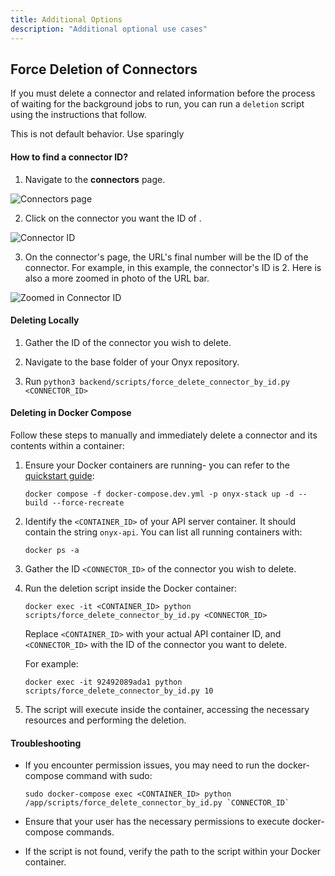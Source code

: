 ```yaml
---
title: Additional Options
description: "Additional optional use cases"
---
```


## Force Deletion of Connectors

If you must delete a connector and related information before the process of waiting for the background jobs to run, you can run a `deletion` script using the instructions that follow.

<Warning>This is not default behavior. Use sparingly</Warning>

#### How to find a connector ID?

1. Navigate to the <strong>connectors</strong> page.

![Connectors page](/assets/images/more/connectors.png)

2. Click on the connector you want the ID of .

![Connector ID](/assets/images/more/connectorID.png)

3. On the connector's page, the URL's final number will be the ID of the connector. For example, in this example, the connector's ID is 2. Here is also a more zoomed in photo of the URL bar.

![Zoomed in Connector ID](/assets/images/more/zoomConnectorID.png)

#### Deleting Locally

1. Gather the ID of the connector you wish to delete.

2. Navigate to the base folder of your Onyx repository.

3. Run `python3 backend/scripts/force_delete_connector_by_id.py <CONNECTOR_ID>`

#### Deleting in Docker Compose

Follow these steps to manually and immediately delete a connector and its contents within a container:

1. Ensure your Docker containers are running- you can refer to the [quickstart guide](../deployment/quickstart):

   ```
   docker compose -f docker-compose.dev.yml -p onyx-stack up -d --build --force-recreate
   ```

2. Identify the `<CONTAINER_ID>` of your API server container. It should contain the string `onyx-api`. You can list all running containers with:

   ```
   docker ps -a
   ```

3. Gather the ID `<CONNECTOR_ID>` of the connector you wish to delete.

4. Run the deletion script inside the Docker container:

   ```
   docker exec -it <CONTAINER_ID> python scripts/force_delete_connector_by_id.py <CONNECTOR_ID>
   ```

   Replace `<CONTAINER_ID>` with your actual API container ID, and `<CONNECTOR_ID>` with the ID of the connector you want to delete.

   For example:

   ```
   docker exec -it 92492089ada1 python scripts/force_delete_connector_by_id.py 10
   ```

5. The script will execute inside the container, accessing the necessary resources and performing the deletion.

#### Troubleshooting

- If you encounter permission issues, you may need to run the docker-compose command with sudo:

  ```
  sudo docker-compose exec <CONTAINER_ID> python /app/scripts/force_delete_connector_by_id.py `CONNECTOR_ID`
  ```

- Ensure that your user has the necessary permissions to execute docker-compose commands.

- If the script is not found, verify the path to the script within your Docker container.
